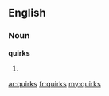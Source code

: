 ==English==

===Noun===
'''quirks'''

# {{plural of|[[quirk]]}}

[[ar:quirks]]
[[fr:quirks]]
[[my:quirks]]
